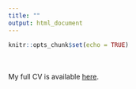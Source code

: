 ```yaml
---
title: ""
output: html_document
---
```


```r
knitr::opts_chunk$set(echo = TRUE)
```

<br>
<br>
My full CV is available [here](files/Mount_CV_9.2021.pdf).
<br>
<br>